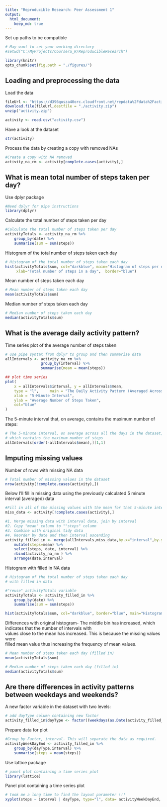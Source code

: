 ```yaml
---
title: "Reproducible Research: Peer Assessment 1"
output: 
  html_document:
    keep_md: true
---
```


Set up paths to be compatible
```r

# May want to set your working directory
#setwd("C:/MyProjects/Coursera_R/ReproducibleResearch")

library(knitr)
opts_chunk$set(fig.path = "./figures/")
```


## Loading and preprocessing the data

Load the data
```r

fileUrl <- "https://d396qusza40orc.cloudfront.net/repdata%2Fdata%2Factivity.zip"
download.file(fileUrl,destfile = "./activity.zip")
unzip("activity.zip")

activity <- read.csv("activity.csv")
```

Have a look at the dataset
```r
str(activity)
```

Process the data by creating a copy with removed NAs
```r
#Create a copy with NA removed
activity_na_rm <- activity[complete.cases(activity),]
```


## What is mean total number of steps taken per day?

Use dplyr package
```r
#Need dplyr for pipe instructions
library(dplyr)

```

Calculate the total number of steps taken per day
```r
#Calculate the total number of steps taken per day
activityTotals <- activity_na_rm %>% 
    group_by(date) %>% 
    summarise(sum = sum(steps))
```

Histogram of the total number of steps taken each day
```r
# Histogram of the total number of steps taken each day
hist(activityTotals$sum, col="darkblue", main="Histogram of steps per day", 
     xlab="Total number of steps in a day",  border="blue")

```
  
Mean number of steps taken each day
```r
# Mean number of steps taken each day
mean(activityTotals$sum)
```
  
Median number of steps taken each day
```r
# Median number of steps taken each day
median(activityTotals$sum)
```
  
## What is the average daily activity pattern?

Time series plot of the average number of steps taken
```r
# use pipe syntax from dplyr to group and then summarise data
allIntervals <- activity_na_rm %>% 
                group_by(interval) %>% 
                summarise(mean = mean(steps))

## plot time series
plot(
    x = allIntervals$interval, y = allIntervals$mean,
    type = "l",     main = "The Daily Activity Pattern (Averaged Across All Days)",
    xlab = "5-Minute Interval",
    ylab = "Average Number of Steps Taken",
    col="blue"
)
```

The 5-minute interval that, on average, contains the maximum number of steps:
```r
# The 5-minute interval, on average across all the days in the dataset, 
# which contains the maximum number of steps
allIntervals[order(-allIntervals$mean),][1,1]

```

## Imputing missing values

Number of rows with missing NA data
```r
# Total number of missing values in the dataset
nrow(activity[!complete.cases(activity),])
```

Below I'll fill in missing data using the previously calculated 5 minute  
interval (averaged) data
```r
#Fill in all of the missing values with the mean for that 5-minute interval
miss_data <- activity[!complete.cases(activity),]

#1. Merge missing data with interval data, join by interval
#2. Copy "mean" column to ""steps" column
#3. Combine with original tidy data
#4. Reorder by date and then interval ascending
activity_filled_in <- merge(allIntervals,miss_data,by.x="interval",by.y="interval",all=T, sort = FALSE) %>% 
    mutate(steps=mean) %>%
    select(steps, date, interval) %>%
    rbind(activity_na_rm ) %>%
    arrange(date,interval)

```

Histogram with filled in NA data
```r
# Histogram of the total number of steps taken each day
# with filled in data

#"reuse" activityTotals variable
activityTotals <- activity_filled_in %>% 
    group_by(date) %>% 
    summarise(sum = sum(steps))

hist(activityTotals$sum, col="darkblue", border="blue", main="Histogram of steps per day (filled in)",      xlab="Total number of steps in a day")
```

Differences with original histogram-
The middle bin has increased, which indicates that the number of intervals with  
values close to the mean has increased. This is because the missing values were  
filled mean value thus increasing the frequency of mean values.

``` r
# Mean number of steps taken each day (filled in)
mean(activityTotals$sum)

# Median number of steps taken each day (filled in)
median(activityTotals$sum)

```


## Are there differences in activity patterns between weekdays and weekends?
A new factor variable in the dataset with two levels:
```r

# add dayType column containing new factor
activity_filled_in$dayType <- factor((weekdays(as.Date(activity_filled_in$date)) %in% c("Saturday", "Sunday")),levels=c(FALSE, TRUE),  labels=c('weekday', 'weekend'))

```

Prepare data for plot
```r
#Group by Factor, interval. This will separate the data as required.
activityWeekDayEnd <- activity_filled_in %>% 
    group_by(dayType,interval) %>% 
    summarise(steps = mean(steps))

```

Use lattice package
```r

# panel plot containing a time series plot
library(lattice)
```

Panel plot containing a time series plot
```r
# took me a long time to find the layout parameter !!!
xyplot(steps ~ interval | dayType, type="l", data= activityWeekDayEnd, layout=c(1,2), ylab = "Number of Steps",main = "Plot of the 5-Minute Interval\n Weekend / Weekday Comparsion")

```
